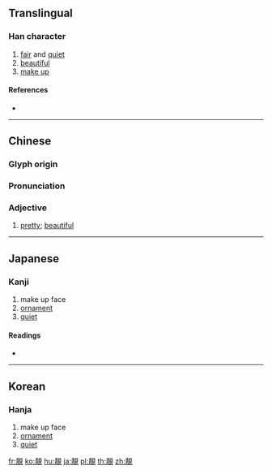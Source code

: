 {{character info/new}}
{{also|靓|靜|𡃁}}
==Translingual==

===Han character===
{{Han char|rn=174|rad=靑|as=07|sn=15|four=56210|canj=QBBUU|ids=⿰青見}}

# [[fair]] and [[quiet]]
# [[beautiful]]
# [[make up]]

====References====
* {{Han ref|kx=1381.320|dkj=42575|dj=1893.100|hdz=64048.020|uh=975A|ud=38746|bh=E8B0|bd=59568}}

----

==Chinese==
{{zh-forms|s=靓}}

===Glyph origin===
{{Han etym}}

===Pronunciation===
{{zh-pron
|m=jìng
|c=leng3,zing6
|h=pfs=chiâng
|md=
|mn=
|w=
|mc=y
|oc=y
|cat=a
}}

===Adjective===
{{zh-adj}}

# {{lb|zh|Cantonese}} [[pretty]]; [[beautiful]]
#: {{zh-x|你 都 唔 係 出街，使乜 著 咁 靚 呀？|You're not going out or anything; what do you need to dress so well for?|C}}
#: {{zh-x|呢{nei1}個 女仔 都 幾 靚 呀 吓{haa1<!--high falling?-->}。|She's quite pretty, huh?|C}}
#: {{zh-x|靚仔|handsome man|C}}
#: {{zh-x|靚衫|pretty clothes|C}}

----

==Japanese==

===Kanji===
{{ja-kanji|grade=|rs=靑07}}

# make up face
# [[ornament]]
# [[quiet]]

====Readings====
* {{ja-readings|on=[[せい]] (sei), [[しょう]] (shō)|kun=}}

----

==Korean==

===Hanja===
{{ko-hanja|hangeul=정|eumhun=|rv=jeong|mr=chŏng|y=ceng}}

# make up face
# [[ornament]]
# [[quiet]]

[[fr:靚]]
[[ko:靚]]
[[hu:靚]]
[[ja:靚]]
[[pl:靚]]
[[th:靚]]
[[zh:靚]]